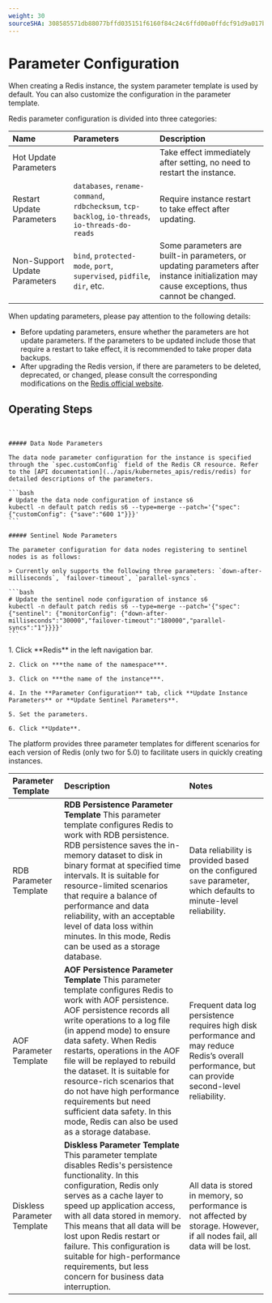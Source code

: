 ```yaml
---
weight: 30
sourceSHA: 308585571db88077bffd035151f6160f84c24c6ffd00a0ffdcf91d9a017b364b
---
```


# Parameter Configuration

When creating a Redis instance, the system parameter template is used by default. You can also customize the configuration in the parameter template.

Redis parameter configuration is divided into three categories:

| Name        | Parameters                                                                                          | Description                                |
| :------     | :------------------------------------------------------------------------------------------         | :----------------------------------------- |
| Hot Update Parameters  |                                                                                             | Take effect immediately after setting, no need to restart the instance.     |
| Restart Update Parameters | `databases`, `rename-command`, `rdbchecksum`, `tcp-backlog`, `io-threads`, `io-threads-do-reads` | Require instance restart to take effect after updating.       |
| Non-Support Update Parameters | `bind`, `protected-mode`, `port`, `supervised`, `pidfile`, `dir`, etc.                           | Some parameters are built-in parameters, or updating parameters after instance initialization may cause exceptions, thus cannot be changed. |

When updating parameters, please pay attention to the following details:

- Before updating parameters, ensure whether the parameters are hot update parameters. If the parameters to be updated include those that require a restart to take effect, it is recommended to take proper data backups.
- After upgrading the Redis version, if there are parameters to be deleted, deprecated, or changed, please consult the corresponding modifications on the [Redis official website](https://redis.io/topics/config).

## Operating Steps

<Tabs>
  <Tab label="CLI">
    <br />

    ##### Data Node Parameters

    The data node parameter configuration for the instance is specified through the `spec.customConfig` field of the Redis CR resource. Refer to the [API documentation](../apis/kubernetes_apis/redis/redis) for detailed descriptions of the parameters.

    ```bash
    # Update the data node configuration of instance s6
    kubectl -n default patch redis s6 --type=merge --patch='{"spec": {"customConfig": {"save":"600 1"}}}'
    ```

    ##### Sentinel Node Parameters

    The parameter configuration for data nodes registering to sentinel nodes is as follows:

    > Currently only supports the following three parameters: `down-after-milliseconds`, `failover-timeout`, `parallel-syncs`.

    ```bash
    # Update the sentinel node configuration of instance s6
    kubectl -n default patch redis s6 --type=merge --patch='{"spec": {"sentinel": {"monitorConfig": {"down-after-milliseconds":"30000","failover-timeout":"180000","parallel-syncs":"1"}}}}'
    ```
  </Tab>

  <Tab label="Web Console">
    1. Click **Redis** in the left navigation bar.

    2. Click on ***the name of the namespace***.

    3. Click on ***the name of the instance***.

    4. In the **Parameter Configuration** tab, click **Update Instance Parameters** or **Update Sentinel Parameters**.

    5. Set the parameters.

    6. Click **Update**.
  </Tab>
</Tabs>

The platform provides three parameter templates for different scenarios for each version of Redis (only two for 5.0) to facilitate users in quickly creating instances.

| Parameter Template  | Description                                                                                                                                                                                | Notes                                              |
| :------------------ | :--------------------------------------------------------------------------------------------------------------------------------------------------------------------------------------- | :------------------------------------------------ |
| RDB Parameter Template | **RDB Persistence Parameter Template** This parameter template configures Redis to work with RDB persistence. RDB persistence saves the in-memory dataset to disk in binary format at specified time intervals. It is suitable for resource-limited scenarios that require a balance of performance and data reliability, with an acceptable level of data loss within minutes. In this mode, Redis can be used as a storage database. | Data reliability is provided based on the configured `save` parameter, which defaults to minute-level reliability.            |
| AOF Parameter Template | **AOF Persistence Parameter Template** This parameter template configures Redis to work with AOF persistence. AOF persistence records all write operations to a log file (in append mode) to ensure data safety. When Redis restarts, operations in the AOF file will be replayed to rebuild the dataset. It is suitable for resource-rich scenarios that do not have high performance requirements but need sufficient data safety. In this mode, Redis can also be used as a storage database. | Frequent data log persistence requires high disk performance and may reduce Redis’s overall performance, but can provide second-level reliability. |
| Diskless Parameter Template | **Diskless Parameter Template** This parameter template disables Redis's persistence functionality. In this configuration, Redis only serves as a cache layer to speed up application access, with all data stored in memory. This means that all data will be lost upon Redis restart or failure. This configuration is suitable for high-performance requirements, but less concern for business data interruption. | All data is stored in memory, so performance is not affected by storage. However, if all nodes fail, all data will be lost.         |
